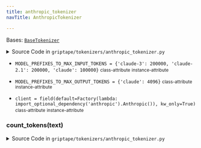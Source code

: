 ```yaml
---
title: anthropic_tokenizer
navTitle: AnthropicTokenizer

---
```


<span id="griptape.tokenizers.anthropic_tokenizer.AnthropicTokenizer"></span>

Bases:
 [`BaseTokenizer`](./#griptape.tokenizers.BaseTokenizer "BaseTokenizer (griptape.tokenizers.BaseTokenizer)")

<details><summary>Source Code in <code>griptape&#47;tokenizers&#47;anthropic_tokenizer.py</code></summary>

```python
@define()
class AnthropicTokenizer(BaseTokenizer):
    MODEL_PREFIXES_TO_MAX_INPUT_TOKENS = {"claude-3": 200000, "claude-2.1": 200000, "claude": 100000}
    MODEL_PREFIXES_TO_MAX_OUTPUT_TOKENS = {"claude": 4096}

    client: Anthropic = field(
        default=Factory(lambda: import_optional_dependency("anthropic").Anthropic()),
        kw_only=True,
    )

    def count_tokens(self, text: str | list[BetaMessageParam]) -> int:
        types = import_optional_dependency("anthropic.types.beta")

        # TODO: Refactor all Tokenizers to support Prompt Stack as an input.
        messages = [types.BetaMessageParam(role="user", content=text)] if isinstance(text, str) else text

        usage = self.client.beta.messages.count_tokens(
            model=self.model,
            messages=messages,
        )

        return usage.input_tokens
```

</details>

-   `MODEL_PREFIXES_TO_MAX_INPUT_TOKENS = {'claude-3': 200000, 'claude-2.1': 200000, 'claude': 100000}` <small>class-attribute</small> <small>instance-attribute</small>  <span id="griptape.tokenizers.anthropic_tokenizer.AnthropicTokenizer.MODEL_PREFIXES_TO_MAX_INPUT_TOKENS"></span> 

-   `MODEL_PREFIXES_TO_MAX_OUTPUT_TOKENS = {'claude': 4096}` <small>class-attribute</small> <small>instance-attribute</small>  <span id="griptape.tokenizers.anthropic_tokenizer.AnthropicTokenizer.MODEL_PREFIXES_TO_MAX_OUTPUT_TOKENS"></span> 

-   `client = field(default=Factory(lambda: import_optional_dependency('anthropic').Anthropic()), kw_only=True)` <small>class-attribute</small> <small>instance-attribute</small>  <span id="griptape.tokenizers.anthropic_tokenizer.AnthropicTokenizer.client"></span> 

<span id="griptape.tokenizers.anthropic_tokenizer.AnthropicTokenizer.count_tokens"></span>

### count_tokens(text)

<details><summary>Source Code in <code>griptape&#47;tokenizers&#47;anthropic_tokenizer.py</code></summary>

```python
def count_tokens(self, text: str | list[BetaMessageParam]) -> int:
    types = import_optional_dependency("anthropic.types.beta")

    # TODO: Refactor all Tokenizers to support Prompt Stack as an input.
    messages = [types.BetaMessageParam(role="user", content=text)] if isinstance(text, str) else text

    usage = self.client.beta.messages.count_tokens(
        model=self.model,
        messages=messages,
    )

    return usage.input_tokens
```

</details>
